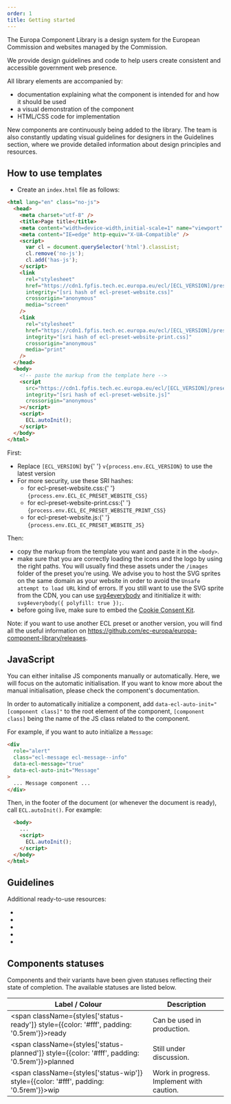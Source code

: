 ```yaml
---
order: 1
title: Getting started
---
```



The Europa Component Library is a design system for the European Commission and websites managed by the Commission.

We provide design guidelines and code to help users create consistent and accessible government web presence.

All library elements are accompanied by:

- documentation explaining what the component is intended for and how it should be used
- a visual demonstration of the component
- HTML/CSS code for implementation

New components are continuously being added to the library. The team is also constantly updating visual guidelines for designers in the Guidelines section, where we provide detailed information about design principles and resources.

## How to use templates

- Create an `index.html` file as follows:

```html
<html lang="en" class="no-js">
  <head>
    <meta charset="utf-8" />
    <title>Page title</title>
    <meta content="width=device-width,initial-scale=1" name="viewport" />
    <meta content="IE=edge" http-equiv="X-UA-Compatible" />
    <script>
      var cl = document.querySelector('html').classList;
      cl.remove('no-js');
      cl.add('has-js');
    </script>
    <link
      rel="stylesheet"
      href="https://cdn1.fpfis.tech.ec.europa.eu/ecl/[ECL_VERSION]/preset-website/styles/ecl-preset-website.css"
      integrity="[sri hash of ecl-preset-website.css]"
      crossorigin="anonymous"
      media="screen"
    />
    <link
      rel="stylesheet"
      href="https://cdn1.fpfis.tech.ec.europa.eu/ecl/[ECL_VERSION]/preset-website/styles/ecl-preset-website-print.css"
      integrity="[sri hash of ecl-preset-website-print.css]"
      crossorigin="anonymous"
      media="print"
    />
  </head>
  <body>
    <!-- paste the markup from the template here -->
    <script
      src="https://cdn1.fpfis.tech.ec.europa.eu/ecl/[ECL_VERSION]/preset-website/scripts/ecl-preset-website.js"
      integrity="[sri hash of ecl-preset-website.js]"
      crossorigin="anonymous"
    ></script>
    <script>
      ECL.autoInit();
    </script>
  </body>
</html>
```

First:

<ul>
  <li>
    Replace <code>[ECL_VERSION]</code> by{' '}
    <code>v{process.env.ECL_VERSION}</code> to use the latest version
  </li>
  <li>
    For more security, use these SRI hashes:
    <ul>
      <li>
        for ecl-preset-website.css:{' '}
        <code>{process.env.ECL_EC_PRESET_WEBSITE_CSS}</code>
      </li>
      <li>
        for ecl-preset-website-print.css:{' '}
        <code>{process.env.ECL_EC_PRESET_WEBSITE_PRINT_CSS}</code>
      </li>
      <li>
        for ecl-preset-website.js:{' '}
        <code>{process.env.ECL_EC_PRESET_WEBSITE_JS}</code>
      </li>
    </ul>
  </li>
</ul>

Then:

- copy the markup from the template you want and paste it in the `<body>`.
- make sure that you are correctly loading the icons and the logo by using the right paths. You will usually find these assets under the `/images` folder of the preset you're using. We advise you to host the SVG sprites on the same domain as your website in order to avoid the `Unsafe attempt to load URL` kind of errors. If you still want to use the SVG sprite from the CDN, you can use [svg4everybody](https://github.com/jonathantneal/svg4everybody) and itinitialize it with: `svg4everybody({ polyfill: true });`.
- before going live, make sure to embed the [Cookie Consent Kit](https://webgate.ec.europa.eu/fpfis/wikis/display/webtools/Cookie%20Consent%20Kit%20-%20Technical%20details).

Note: if you want to use another ECL preset or another version, you will find all the useful information on https://github.com/ec-europa/europa-component-library/releases.

## JavaScript

You can either initalise JS components manually or automatically. Here, we will focus on the automatic initialisation. If you want to know more about the manual initialisation, please check the component's documentation.

In order to automatically initialize a component, add `data-ecl-auto-init="[component class]"` to the root element of the component, `[component class]` being the name of the JS class related to the component.

For example, if you want to auto initialize a `Message`:

```html
<div
  role="alert"
  class="ecl-message ecl-message--info"
  data-ecl-message="true"
  data-ecl-auto-init="Message"
>
  ... Message component ...
</div>
```

Then, in the footer of the document (or whenever the document is ready), call `ECL.autoInit()`. For example:

```html
  <body>
    ...
    <script>
      ECL.autoInit();
    </script>
  </body>
</html>
```

## Guidelines

Additional ready-to-use resources:

- <Link to="/ec/guidelines/typography/" label="Typography" />
- <Link to="/ec/guidelines/colours/" label="Colours" />
- <Link to="/ec/guidelines/images/" label="Images" />
- <Link to="/ec/guidelines/iconography/" label="Iconography" />
- <Link to="/ec/guidelines/spacing/" label="Spacing" />

## Components statuses

Components and their variants have been given statuses reflecting their state of completion. The available statuses are listed below.

| Label / Colour                                                                                       | Description                               |
| ---------------------------------------------------------------------------------------------------- | ----------------------------------------- |
| <span className={styles['status-ready']} style={{color: '#fff', padding: '0.5rem'}}>ready</span>     | Can be used in production.                |
| <span className={styles['status-planned']} style={{color: '#fff', padding: '0.5rem'}}>planned</span> | Still under discussion.                   |
| <span className={styles['status-wip']} style={{color: '#fff', padding: '0.5rem'}}>wip</span>         | Work in progress. Implement with caution. |
